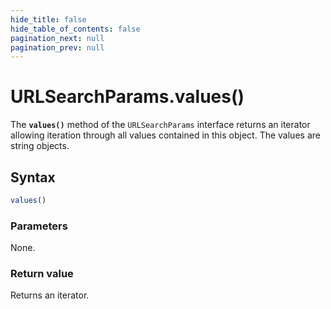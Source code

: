 ```yaml
---
hide_title: false
hide_table_of_contents: false
pagination_next: null
pagination_prev: null
---
```

# URLSearchParams.values()

The **`values()`** method of the `URLSearchParams`
interface returns an iterator allowing iteration
through all values contained in this object. The values are string
objects.

## Syntax

```js
values()
```

### Parameters

None.

### Return value

Returns an iterator.

